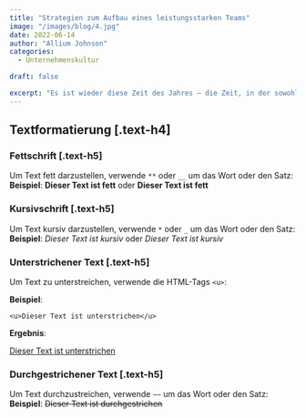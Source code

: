 ```yaml
---
title: "Strategien zum Aufbau eines leistungsstarken Teams"
image: "/images/blog/4.jpg"
date: 2022-06-14
author: "Allium Johnson"
categories:
  - Unternehmenskultur

draft: false

excerpt: "Es ist wieder diese Zeit des Jahres – die Zeit, in der sowohl die Temperaturen als auch die Stromkosten steigen."
---
```


## Textformatierung [.text-h4]

### Fettschrift [.text-h5]

Um Text fett darzustellen, verwende `**` oder `__` um das Wort oder den Satz:  
**Beispiel**: **Dieser Text ist fett** oder **Dieser Text ist fett**

### Kursivschrift [.text-h5]

Um Text kursiv darzustellen, verwende `*` oder `_` um das Wort oder den Satz:  
**Beispiel**: _Dieser Text ist kursiv_ oder _Dieser Text ist kursiv_

### Unterstrichener Text [.text-h5]

Um Text zu unterstreichen, verwende die HTML-Tags `<u>`:

**Beispiel**:

`<u>Dieser Text ist unterstrichen</u>`

**Ergebnis**:

<u>Dieser Text ist unterstrichen</u>

### Durchgestrichener Text [.text-h5]

Um Text durchzustreichen, verwende `~~` um das Wort oder den Satz:  
**Beispiel**: ~~Dieser Text ist durchgestrichen~~
